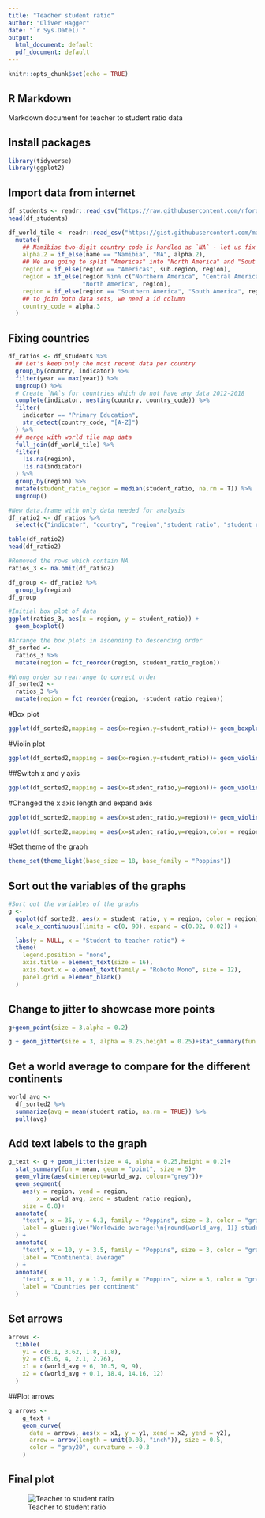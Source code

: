 ```yaml
---
title: "Teacher student ratio"
author: "Oliver Hagger"
date: "`r Sys.Date()`"
output:
  html_document: default
  pdf_document: default
---
```


```r
knitr::opts_chunk$set(echo = TRUE)
```

## R Markdown

Markdown document for teacher to student ratio data

## Install packages

```r

library(tidyverse)
library(ggplot2)
```

## Import data from internet

```r

df_students <- readr::read_csv("https://raw.githubusercontent.com/rfordatascience/tidytuesday/master/data/2019/2019-05-07/student_teacher_ratio.csv")
head(df_students)

df_world_tile <- readr::read_csv("https://gist.githubusercontent.com/maartenzam/787498bbc07ae06b637447dbd430ea0a/raw/9a9dafafb44d8990f85243a9c7ca349acd3a0d07/worldtilegrid.csv") %>% 
  mutate(
    ## Namibias two-digit country code is handled as `NA` - let us fix that
    alpha.2 = if_else(name == "Namibia", "NA", alpha.2),
    ## We are going to split "Americas" into "North America" and "Sout America"
    region = if_else(region == "Americas", sub.region, region),
    region = if_else(region %in% c("Northern America", "Central America", "Caribbean"), 
                     "North America", region),
    region = if_else(region == "Southern America", "South America", region),
    ## to join both data sets, we need a id column
    country_code = alpha.3
  )
```

## Fixing countries


```r
df_ratios <- df_students %>% 
  ## Let's keep only the most recent data per country
  group_by(country, indicator) %>% 
  filter(year == max(year)) %>% 
  ungroup() %>% 
  # Create `NA`s for countries which do not have any data 2012-2018
  complete(indicator, nesting(country, country_code)) %>% 
  filter(
    indicator == "Primary Education",
    str_detect(country_code, "[A-Z]")
  ) %>% 
  ## merge with world tile map data
  full_join(df_world_tile) %>%
  filter(
    !is.na(region),
    !is.na(indicator)
  ) %>% 
  group_by(region) %>% 
  mutate(student_ratio_region = median(student_ratio, na.rm = T)) %>% 
  ungroup()

#New data.frame with only data needed for analysis
df_ratio2 <- df_ratios %>% 
  select(c("indicator", "country", "region","student_ratio", "student_ratio_region"))

table(df_ratio2)
head(df_ratio2)

#Removed the rows which contain NA
ratios_3 <- na.omit(df_ratio2)

df_group <- df_ratio2 %>% 
  group_by(region)
df_group

#Initial box plot of data
ggplot(ratios_3, aes(x = region, y = student_ratio)) +
  geom_boxplot()

#Arrange the box plots in ascending to descending order
df_sorted <-
  ratios_3 %>%
  mutate(region = fct_reorder(region, student_ratio_region))

#Wrong order so rearrange to correct order
df_sorted2 <-
  ratios_3 %>%
  mutate(region = fct_reorder(region, -student_ratio_region))

```

#Box plot

```r
ggplot(df_sorted2,mapping = aes(x=region,y=student_ratio))+ geom_boxplot()
```


#Violin plot

```r
ggplot(df_sorted2,mapping = aes(x=region,y=student_ratio))+ geom_violin()
```


##Switch x and y axis

```r
ggplot(df_sorted2,mapping = aes(x=student_ratio,y=region))+ geom_violin()
```

#Changed the x axis length and expand axis

```r
ggplot(df_sorted2,mapping = aes(x=student_ratio,y=region))+ geom_violin() + scale_x_continuous(limits = c(0,90),expand = c(0.02, 0.02))

ggplot(df_sorted2,mapping = aes(x=student_ratio,y=region,color = region))+ geom_violin() + scale_x_continuous(limits = c(0,90),expand = c(0.02, 0.02)) 
```

#Set theme of the graph

```r
theme_set(theme_light(base_size = 18, base_family = "Poppins"))
```

## Sort out the variables of the graphs

```r

#Sort out the variables of the graphs 
g <-
  ggplot(df_sorted2, aes(x = student_ratio, y = region, color = region)) +
  scale_x_continuous(limits = c(0, 90), expand = c(0.02, 0.02)) +

  labs(y = NULL, x = "Student to teacher ratio") +
  theme(
    legend.position = "none",
    axis.title = element_text(size = 16),
    axis.text.x = element_text(family = "Roboto Mono", size = 12),
    panel.grid = element_blank()
  )


```

## Change to jitter to showcase more points

```r
g+geom_point(size = 3,alpha = 0.2)

g + geom_jitter(size = 3, alpha = 0.25,height = 0.25)+stat_summary(fun = mean, geom = "point", size = 5)
```

## Get a world average to compare for the different continents

```r

world_avg <-
  df_sorted2 %>%
  summarize(avg = mean(student_ratio, na.rm = TRUE)) %>%
  pull(avg)
```

## Add text labels to the graph

```r

g_text <- g + geom_jitter(size = 4, alpha = 0.25,height = 0.2)+
  stat_summary(fun = mean, geom = "point", size = 5)+
  geom_vline(aes(xintercept=world_avg, colour="grey"))+
  geom_segment(
    aes(y = region, yend = region,
        x = world_avg, xend = student_ratio_region),
    size = 0.8)+
  annotate(
    "text", x = 35, y = 6.3, family = "Poppins", size = 3, color = "gray20", lineheight = .9,
    label = glue::glue("Worldwide average:\n{round(world_avg, 1)} students per teacher")
  ) +
  annotate(
    "text", x = 10, y = 3.5, family = "Poppins", size = 3, color = "gray20",
    label = "Continental average"
  ) +
  annotate(
    "text", x = 11, y = 1.7, family = "Poppins", size = 3, color = "gray20",
    label = "Countries per continent"
  ) 

```



## Set arrows

```r
arrows <-
  tibble(
    y1 = c(6.1, 3.62, 1.8, 1.8),
    y2 = c(5.6, 4, 2.1, 2.76),
    x1 = c(world_avg + 6, 10.5, 9, 9),
    x2 = c(world_avg + 0.1, 18.4, 14.16, 12)
  )
```


##Plot arrows

```r
g_arrows <-
    g_text +
    geom_curve(
      data = arrows, aes(x = x1, y = y1, xend = x2, yend = y2),
      arrow = arrow(length = unit(0.08, "inch")), size = 0.5,
      color = "gray20", curvature = -0.3
    )

```

## Final plot


![Teacher to student ratio](Teacher to student ratio final graph.png)







